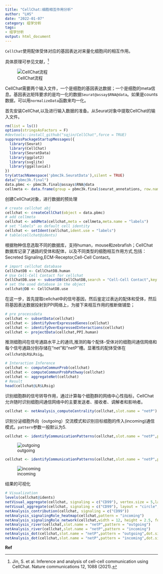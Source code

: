 ```yaml
---
title: "CellChat:细胞相互作用分析"
author: "LHS"
date: "2022-01-07"
category: 组学分析
tags: 
- 组学分析
output: html_document
---
```


`CellChat`使用配体受体对应的基因表达对来量化细胞间的相互作用。

具体原理可参见文献，[^1]

![CellChat流程](https://github.com/Farewellznm/myblog/blob/main/content/posts/pic/4.png?raw=true)

CellChat需要两个输入文件，一个是细胞的基因表达数据；一个是细胞的meta信息。基因表达矩阵要求的是均一化的数据`Seurat@assay$RNA@data`。如果是counts数据，可以用`normalizeData`函数来均一化。

首先安装CellChat,以及进行输入数据的准备。从Seurat对象中提取CellChat的输入文件。
```R
rm(list = ls())
options(stringsAsFactors = F)
#devtools::install_github("sqjin/CellChat",force = TRUE)
suppressPackageStartupMessages({
  library(Seurat)
  library(CellChat)
  library(SeuratData)
  library(ggplot2)
  library(svglite)
  library(ggalluvial)
})
try(attachNamespace('pbmc3k.SeuratData'),silent = TRUE)
data("pbmc3k.final")
data.pbmc <- pbmc3k.final@assays$RNA@data
cellmeta <- data.frame(group = pbmc3k.final$seurat_annotations, row.names = names(pbmc3k.final$seurat_annotations)) 
```

创建CellChat对象，进行数据的预处理
```R
# create cellchat abj
cellchat <- createCellChat(object = data.pbmc)
# add cellmeta
cellchat <- addMeta(cellchat,meta = cellmeta,meta.name = "labels")
# set "labels" as default cell identity
cellchat <- setIdent(cellchat,ident.use = "labels")
# table(cellchat@idents)
```
根据物种信息选取不同的数据库，支持human，mouse和zebrafish；CellChat 数据库记录了通路的受体和配体，以及不同类型的细胞相互作用方式,包括：Secreted Signaling,ECM-Receptor,Cell-Cell Contact。
```R
# import cellchat database
CellChatDB <- CellChatDB.human
# Use Cell-Cell Contact for cellchat
CellChatDB.use <- subsetDB(CellChatDB,search = "Cell-Cell Contact",key = "annotation")
# set the used database in the object
cellchat@DB <- CellChatDB.use
```
在这一步，首先提取cellchat中的信号基因，然后鉴定过表达的配体和受体，然后将基因表达数据投射到PPI网络上，为接下来相互作用的推断做铺垫；
```R
# pre processdata
cellchat <- subsetData(cellchat)
cellchat <- identifyOverExpressedGenes(cellchat)
cellchat <- identifyOverExpressedInteractions(cellchat)
cellchat <- projectData(cellchat,PPI.human)
```
推测细胞间在信号通路水平上的通讯,推测的每个配体-受体对的细胞间通信网络和每个信号通路分别存储在“net”和“netP”槽。显著性的配体受体在`cellchat@LR$LRsig`。
```R
# Interaction Inference
cellchat <- computeCommunProb(cellchat) 
cellchat <- computeCommunProbPathway(cellchat)
cellchat <- aggregateNet(cellchat)
# Result
head(cellchat@LR$LRsig)
```

识别细胞群的信号转导作用，通过计算每个细胞群的网络中心性指标，CellChat允许随时识别细胞间通信网络中的主要发送者、接收者、调解者和影响者。
```R
cellchat <- netAnalysis_computeCentrality(cellchat,slot.name = "netP")
```
识别分泌细胞外向（outgoing）交流模式和识别目标细胞的传入(incoming)通信模式。`pattern`参数一般默认为5.
```R
cellchat <- identifyCommunicationPatterns(cellchat,slot.name = "netP",pattern = "outgoing",k = 5)
```
![outgoing](https://github.com/Farewellznm/myblog/blob/main/content/posts/pic/CellChat/outging.png?raw=true)
```R
cellchat <- identifyCommunicationPatterns(cellchat,slot.name = "netP",pattern = "incoming",k = 5)
```
![incoming](https://github.com/Farewellznm/myblog/blob/main/content/posts/pic/CellChat/incoming.png?raw=true)







结果的可视化
```R
# Visualization
levels(cellchat@idents) 
netVisual_aggregate(cellchat, signaling = c("CD99"), vertex.size = 5,layout = "hierarchy",vertex.receiver = seq(1,4),pt.title=20,vertex.label.cex = 0.4) 
netVisual_aggregate(cellchat, signaling = c("CD99"), layout = "circle", vertex.size = 5)
netAnalysis_contribution(cellchat, signaling = c("CD99"))
netAnalysis_signalingRole_heatmap(cellchat,pattern = "incoming")
netAnalysis_signalingRole_network(cellchat,width = 12, height = 2.5, font.size = 10)
netAnalysis_river(cellchat,slot.name = "netP",pattern = "outgoing")
netAnalysis_river(cellchat,slot.name = "netP",pattern = "incoming")
netAnalysis_dot(cellchat,slot.name = "netP",pattern = "outgoing",dot.size = 5)
netAnalysis_dot(cellchat,slot.name = "netP",pattern = "incoming",dot.size = 5)

```


**Ref**

[^1]: Jin, S. et al. Inference and analysis of cell-cell communication using CellChat. Nature communications 12, 1088 (2021).